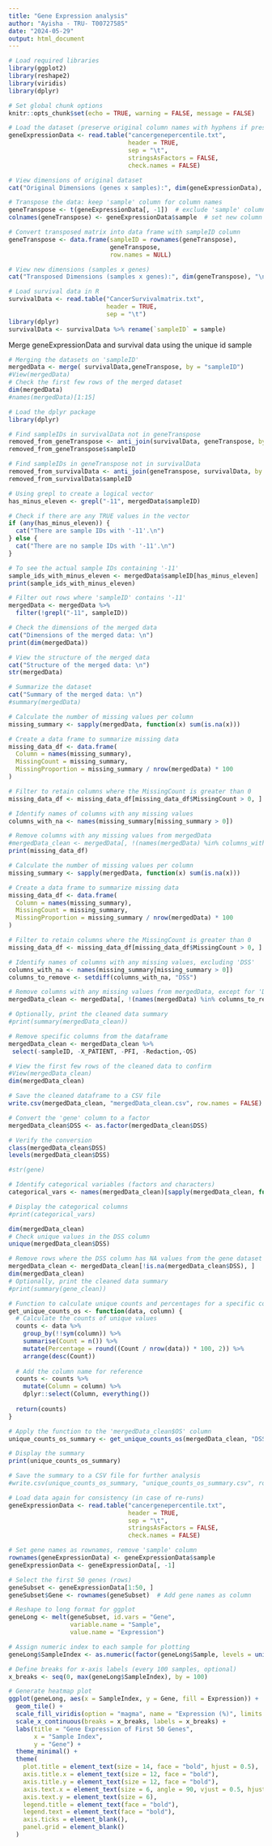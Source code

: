 ---
title: "Gene Expression analysis"
author: "Ayisha - TRU- T00727585"
date: "2024-05-29"
output: html_document
---


```{r}
# Load required libraries
library(ggplot2)
library(reshape2)
library(viridis)
library(dplyr)

# Set global chunk options
knitr::opts_chunk$set(echo = TRUE, warning = FALSE, message = FALSE)
```

```{r}
# Load the dataset (preserve original column names with hyphens if present)
geneExpressionData <- read.table("cancergenepercentile.txt",
                                 header = TRUE,
                                 sep = "\t",
                                 stringsAsFactors = FALSE,
                                 check.names = FALSE)

# View dimensions of original dataset
cat("Original Dimensions (genes x samples):", dim(geneExpressionData), "\n")

# Transpose the data: keep 'sample' column for column names
geneTranspose <- t(geneExpressionData[, -1])  # exclude 'sample' column
colnames(geneTranspose) <- geneExpressionData$sample  # set new column names

# Convert transposed matrix into data frame with sampleID column
geneTranspose <- data.frame(sampleID = rownames(geneTranspose),
                            geneTranspose,
                            row.names = NULL)

# View new dimensions (samples x genes)
cat("Transposed Dimensions (samples x genes):", dim(geneTranspose), "\n")

```


```{r}
# Load survival data in R
survivalData <- read.table("CancerSurvivalmatrix.txt", 
                           header = TRUE, 
                           sep = "\t")
library(dplyr)
survivalData <- survivalData %>% rename(`sampleID` = sample)
```

Merge geneExpressionData and survival data using the unique id sample 



```{r}
# Merging the datasets on 'sampleID'
mergedData <- merge( survivalData,geneTranspose, by = "sampleID")
#View(mergedData)
# Check the first few rows of the merged dataset
dim(mergedData)
#names(mergedData)[1:15]
```

```{r}
# Load the dplyr package
library(dplyr)

# Find sampleIDs in survivalData not in geneTranspose
removed_from_geneTranspose <- anti_join(survivalData, geneTranspose, by = "sampleID")
removed_from_geneTranspose$sampleID

# Find sampleIDs in geneTranspose not in survivalData
removed_from_survivalData <- anti_join(geneTranspose, survivalData, by = "sampleID")
removed_from_survivalData$sampleID

```


```{r}

# Using grepl to create a logical vector
has_minus_eleven <- grepl("-11", mergedData$sampleID)

# Check if there are any TRUE values in the vector
if (any(has_minus_eleven)) {
  cat("There are sample IDs with '-11'.\n")
} else {
  cat("There are no sample IDs with '-11'.\n")
}

# To see the actual sample IDs containing '-11'
sample_ids_with_minus_eleven <- mergedData$sampleID[has_minus_eleven]
print(sample_ids_with_minus_eleven)

```


```{r}
# Filter out rows where 'sampleID' contains '-11'
mergedData <- mergedData %>% 
  filter(!grepl("-11", sampleID))
```

```{r}
# Check the dimensions of the merged data
cat("Dimensions of the merged data: \n")
print(dim(mergedData))

# View the structure of the merged data
cat("Structure of the merged data: \n")
str(mergedData)

# Summarize the dataset
cat("Summary of the merged data: \n")
#summary(mergedData)


```

```{r}

# Calculate the number of missing values per column
missing_summary <- sapply(mergedData, function(x) sum(is.na(x)))

# Create a data frame to summarize missing data
missing_data_df <- data.frame(
  Column = names(missing_summary),
  MissingCount = missing_summary,
  MissingProportion = missing_summary / nrow(mergedData) * 100
)

# Filter to retain columns where the MissingCount is greater than 0
missing_data_df <- missing_data_df[missing_data_df$MissingCount > 0, ]

# Identify names of columns with any missing values
columns_with_na <- names(missing_summary[missing_summary > 0])

# Remove columns with any missing values from mergedData
#mergedData_clean <- mergedData[, !(names(mergedData) %in% columns_with_na)]
print(missing_data_df)
```

```{r}
# Calculate the number of missing values per column
missing_summary <- sapply(mergedData, function(x) sum(is.na(x)))

# Create a data frame to summarize missing data
missing_data_df <- data.frame(
  Column = names(missing_summary),
  MissingCount = missing_summary,
  MissingProportion = missing_summary / nrow(mergedData) * 100
)

# Filter to retain columns where the MissingCount is greater than 0
missing_data_df <- missing_data_df[missing_data_df$MissingCount > 0, ]

# Identify names of columns with any missing values, excluding 'DSS'
columns_with_na <- names(missing_summary[missing_summary > 0])
columns_to_remove <- setdiff(columns_with_na, "DSS")

# Remove columns with any missing values from mergedData, except for 'DSS'
mergedData_clean <- mergedData[, !(names(mergedData) %in% columns_to_remove)]

# Optionally, print the cleaned data summary
#print(summary(mergedData_clean))

```

```{r}
# Remove specific columns from the dataframe
mergedData_clean <- mergedData_clean %>%
 select(-sampleID, -X_PATIENT, -PFI, -Redaction,-OS)

# View the first few rows of the cleaned data to confirm
#View(mergedData_clean)
dim(mergedData_clean)
```

```{r}
# Save the cleaned dataframe to a CSV file
write.csv(mergedData_clean, "mergedData_clean.csv", row.names = FALSE)

```







```{r}
# Convert the 'gene' column to a factor
mergedData_clean$DSS <- as.factor(mergedData_clean$DSS)

# Verify the conversion
class(mergedData_clean$DSS)
levels(mergedData_clean$DSS)

#str(gene)

```


```{r}
# Identify categorical variables (factors and characters)
categorical_vars <- names(mergedData_clean)[sapply(mergedData_clean, function(x) is.factor(x) || is.character(x))]

# Display the categorical columns
#print(categorical_vars)

```

```{r}
dim(mergedData_clean)
# Check unique values in the DSS column
unique(mergedData_clean$DSS)
```

```{r}
# Remove rows where the DSS column has NA values from the gene dataset
mergedData_clean <- mergedData_clean[!is.na(mergedData_clean$DSS), ]
dim(mergedData_clean)
# Optionally, print the cleaned data summary
#print(summary(gene_clean))
```


```{r}
# Function to calculate unique counts and percentages for a specific column
get_unique_counts_os <- function(data, column) {
  # Calculate the counts of unique values
  counts <- data %>%
    group_by(!!sym(column)) %>%
    summarise(Count = n()) %>%
    mutate(Percentage = round((Count / nrow(data)) * 100, 2)) %>%
    arrange(desc(Count))
  
  # Add the column name for reference
  counts <- counts %>%
    mutate(Column = column) %>%
    dplyr::select(Column, everything())
  
  return(counts)
}

# Apply the function to the 'mergedData_clean$OS' column
unique_counts_os_summary <- get_unique_counts_os(mergedData_clean, "DSS")

# Display the summary
print(unique_counts_os_summary)

# Save the summary to a CSV file for further analysis
#write.csv(unique_counts_os_summary, "unique_counts_os_summary.csv", row.names = FALSE)


```


















```{r}
# Load data again for consistency (in case of re-runs)
geneExpressionData <- read.table("cancergenepercentile.txt", 
                                 header = TRUE, 
                                 sep = "\t", 
                                 stringsAsFactors = FALSE, 
                                 check.names = FALSE)

# Set gene names as rownames, remove 'sample' column
rownames(geneExpressionData) <- geneExpressionData$sample
geneExpressionData <- geneExpressionData[, -1]

# Select the first 50 genes (rows)
geneSubset <- geneExpressionData[1:50, ]
geneSubset$Gene <- rownames(geneSubset)  # Add gene names as column

# Reshape to long format for ggplot
geneLong <- melt(geneSubset, id.vars = "Gene", 
                 variable.name = "Sample", 
                 value.name = "Expression")

# Assign numeric index to each sample for plotting
geneLong$SampleIndex <- as.numeric(factor(geneLong$Sample, levels = unique(geneLong$Sample)))

# Define breaks for x-axis labels (every 100 samples, optional)
x_breaks <- seq(0, max(geneLong$SampleIndex), by = 100)

# Generate heatmap plot
ggplot(geneLong, aes(x = SampleIndex, y = Gene, fill = Expression)) +
  geom_tile() +
  scale_fill_viridis(option = "magma", name = "Expression (%)", limits = c(0, 100)) +
  scale_x_continuous(breaks = x_breaks, labels = x_breaks) +
  labs(title = "Gene Expression of First 50 Genes",
       x = "Sample Index",
       y = "Gene") +
  theme_minimal() +
  theme(
    plot.title = element_text(size = 14, face = "bold", hjust = 0.5),
    axis.title.x = element_text(size = 12, face = "bold"),
    axis.title.y = element_text(size = 12, face = "bold"),
    axis.text.x = element_text(size = 6, angle = 90, vjust = 0.5, hjust = 1),
    axis.text.y = element_text(size = 6),
    legend.title = element_text(face = "bold"),
    legend.text = element_text(face = "bold"),
    axis.ticks = element_blank(),
    panel.grid = element_blank()
  )

```



